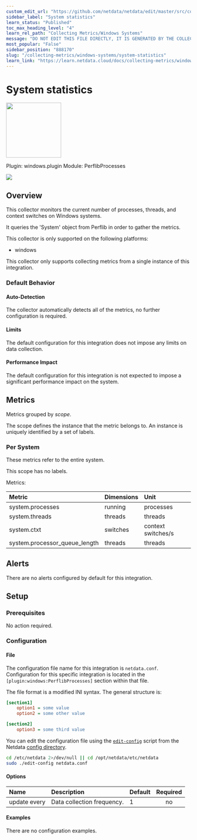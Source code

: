 ```yaml
---
custom_edit_url: "https://github.com/netdata/netdata/edit/master/src/collectors/windows.plugin/metadata.yaml"
sidebar_label: "System statistics"
learn_status: "Published"
toc_max_heading_level: "4"
learn_rel_path: "Collecting Metrics/Windows Systems"
message: "DO NOT EDIT THIS FILE DIRECTLY, IT IS GENERATED BY THE COLLECTOR'S metadata.yaml FILE"
most_popular: "False"
sidebar_position: "888170"
slug: "/collecting-metrics/windows-systems/system-statistics"
learn_link: "https://learn.netdata.cloud/docs/collecting-metrics/windows-systems/system-statistics"
---
```



# System statistics


<img src="https://netdata.cloud/img/windows.svg" width="150"/>


Plugin: windows.plugin
Module: PerflibProcesses

<img src="https://img.shields.io/badge/maintained%20by-Netdata-%2300ab44" />

## Overview

This collector monitors the current number of processes, threads, and context switches on Windows systems.


It queries the 'System' object from Perflib in order to gather the metrics.


This collector is only supported on the following platforms:

- windows

This collector only supports collecting metrics from a single instance of this integration.


### Default Behavior

#### Auto-Detection

The collector automatically detects all of the metrics, no further configuration is required.


#### Limits

The default configuration for this integration does not impose any limits on data collection.

#### Performance Impact

The default configuration for this integration is not expected to impose a significant performance impact on the system.


## Metrics

Metrics grouped by *scope*.

The scope defines the instance that the metric belongs to. An instance is uniquely identified by a set of labels.



### Per System

These metrics refer to the entire system.

This scope has no labels.

Metrics:

| Metric | Dimensions | Unit |
|:------|:----------|:----|
| system.processes | running | processes |
| system.threads | threads | threads |
| system.ctxt | switches | context switches/s |
| system.processor_queue_length | threads | threads |



## Alerts

There are no alerts configured by default for this integration.


## Setup

### Prerequisites

No action required.

### Configuration

#### File

The configuration file name for this integration is `netdata.conf`.
Configuration for this specific integration is located in the `[plugin:windows:PerflibProcesses]` section within that file.

The file format is a modified INI syntax. The general structure is:

```ini
[section1]
    option1 = some value
    option2 = some other value

[section2]
    option3 = some third value
```
You can edit the configuration file using the [`edit-config`](/docs/netdata-agent/configuration#edit-a-configuration-file-using-edit-config) script from the
Netdata [config directory](/docs/netdata-agent/configuration#the-netdata-config-directory).

```bash
cd /etc/netdata 2>/dev/null || cd /opt/netdata/etc/netdata
sudo ./edit-config netdata.conf
```
#### Options



| Name | Description | Default | Required |
|:----|:-----------|:-------|:--------:|
| update every | Data collection frequency. | 1 | no |

#### Examples
There are no configuration examples.


